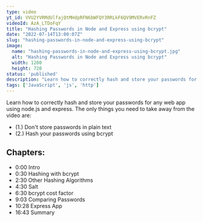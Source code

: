 ```yaml
---
type: video
yt_id: VVU2YVRMdUlfajQtMHdpRFN6bWFQY3RRLkF6QV9MVERvRnFZ
videoId: AzA_LTDoFqY
title: "Hashing Passwords in Node and Express using bcrypt"
date: "2022-07-14T13:00:07Z"
slug: "hashing-passwords-in-node-and-express-using-bcrypt"
image: 
  name: "hashing-passwords-in-node-and-express-using-bcrypt.jpg"
  alt: "Hashing Passwords in Node and Express using bcrypt"
  width: 1280
  height: 720
status: 'published'
description: "Learn how to correctly hash and store your passwords for any web app using node.js and express. The only things you need to take away from the video are:"
tags: ['JavaScript', 'js', 'http']
---
```


Learn how to correctly hash and store your passwords for any web app using node.js and express. The only things you need to take away from the video are:

* (1.) Don't store passwords in plain text
* (2.) Hash your passwords using bcrypt

## Chapters:

* 0:00​ Intro
* 0:30 Hashing with bcrypt
* 2:30 Other Hashing Algorithms
* 4:30 Salt
* 6:30 bcrypt cost factor
* 9:03 Comparing Passwords
* 10:28 Express App
* 16:43 Summary


